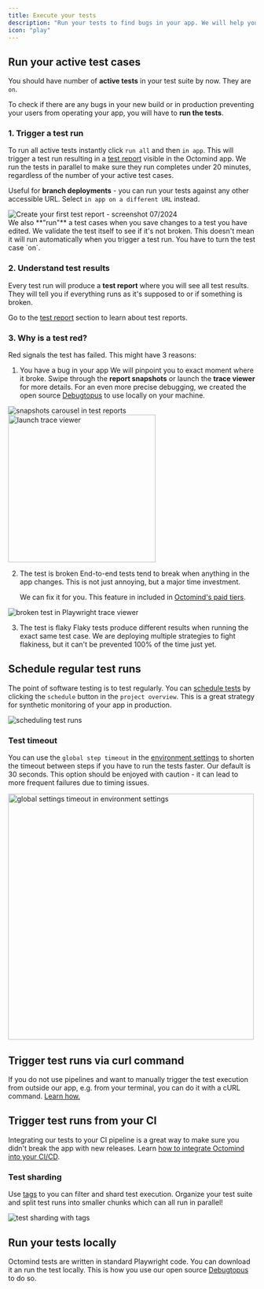 ```yaml
---
title: Execute your tests
description: "Run your tests to find bugs in your app. We will help you figure out what went wrong."
icon: "play"
---
```


## Run your active test cases

You should have number of **active tests** in your test suite by now. They are `on`.

To check if there are any bugs in your new build or in production preventing your users from operating your app, you will have to **run the tests**.

### 1. Trigger a test run

To run all active tests instantly click `run all` and then `in app`. This will trigger a test run resulting in a [test report](/account-view/test-reports) visible in the Octomind app. We run the tests in parallel to make sure they run completes under 20 minutes, regardless of the number of your active test cases.

Useful for **branch deployments** - you can run your tests against any other accessible URL. Select `in app on a different URL` instead.

<Frame caption="Run your tests for the first time - screenshot 07/2024">
  <img
    src="/images/setup/setup-9-run-tests.png"
    alt="Create your first test report - screenshot 07/2024"
  />
</Frame>

<div class="mt-8" />

<Warning>
  We also **"run"** a test cases when you save changes to a test you have
  edited. We validate the test itself to see if it's not broken. This doesn't
  mean it will run automatically when you trigger a test run. You have to turn
  the test case `on`.
</Warning>

### 2. Understand test results

Every test run will produce a **test report** where you will see all test results. They will tell you if everything runs as it's supposed to or if something is broken.

Go to the [test report](/account-view/test-reports) section to learn about test reports.

### 3. Why is a test red?

Red signals the test has failed. This might have 3 reasons:

1. You have a bug in your app
   We will pinpoint you to exact moment where it broke. Swipe through the **report snapshots** or launch the **trace viewer** for more details. For an even more precise debugging, we created the open source [Debugtopus](/get-started/debugtopus) to use locally on your machine.

<Frame caption="Snapshots in test reports showing what happened during the test run, 7/2024">
  <img
    src="/images/executing/report-snapshots.png"
    alt="snapshots carousel in test reports"
  />
</Frame>

<div class="mt-8" />

<Frame caption="Launch trace viewer for more test run details, 7/2024">
  <img
    src="/images/executing/see-trace-viewer.png"
    alt="launch trace viewer"
    width="300px"
  />
</Frame>

2. The test is broken
   End-to-end tests tend to break when anything in the app changes. This is not just annoying, but a major time investment.

   We can fix it for you. This feature in included in [Octomind's paid tiers](https://www.octomind.dev/pricing).

<Frame caption="Example of a broken test reflecting a change in user flow, trace viewer screenshot 7/2024">
  <img
    src="/images/executing/broken-test.png"
    alt="broken test in Playwright trace viewer"
  />
</Frame>

3. The test is flaky
   Flaky tests produce different results when running the exact same test case. We are deploying multiple strategies to fight flakiness, but it can't be prevented 100% of the time just yet.

## Schedule regular test runs

The point of software testing is to test regularly. You can [schedule tests](/get-started/scheduled-execution) by clicking the `schedule` button in the `project overview`.
This is a great strategy for synthetic monitoring of your app in production.

<Frame caption="Scheduling test runs 7/2024">
  <img src="/images/executing/schedule.png" alt="scheduling test runs" />
</Frame>

### Test timeout

You can use the `global step timeout` in the [environment settings](/account-view/environments) to shorten the timeout between steps if you have to run the tests faster. Our default is 30 seconds. This option should be enjoyed with caution - it can lead to more frequent failures due to timing issues.

<Frame caption="global settings timeout in environment settings, 03/2025">
  <img
    src="/images/executing/timeout.png"
    alt="global settings timeout in environment settings"
    width="500px"
  />
</Frame>

## Trigger test runs via curl command

If you do not use pipelines and want to manually trigger the test execution from outside our app, e.g. from your terminal, you can do it with a cURL command. [Learn how.](/get-started/execution-without-ci)

## Trigger test runs from your CI

Integrating our tests to your CI pipeline is a great way to make sure you didn't break the app with new releases. Learn [how to integrate Octomind into your CI/CD](/integrations/integrations-overview).

### Test sharding

Use [tags](/get-started/manage-tests#tags) to you can filter and shard test execution. Organize your test suite and split test runs into smaller chunks which can all run in parallel!

<Frame caption="test sharding with tags, screenshot 03/2025">
  <img
    src="/images/executing/test-sharding.png"
    alt="test sharding with tags"
  />
</Frame>

## Run your tests locally

Octomind tests are written in standard Playwright code. You can download it an run the test locally. This is how you use our open source [Debugtopus](/get-started/debugtopus) to do so.
